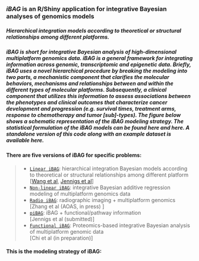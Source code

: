 ###  ***iBAG*** is an R/Shiny application for integrative Bayesian analyses of genomics models

##### Hierarchical integration models according to theoretical or structural relationships among different platforms.
##### iBAG is short for integrative Bayesian analysis of high-dimensional multiplatform genomics data. iBAG is a general framework for integrating information across genomic, transcriptomic and epigenetic data. Briefly, iBAG uses a novel hierarchical procedure by breaking the modeling into two parts, a mechanistic component that clarifies the molecular behaviors, mechanisms and relationships between and within the different types of molecular platforms. Subsequently, a clinical component that utilizes this information to assess associations between the phenotypes and clinical outcomes that characterize cancer development and progression (e.g. survival times, treatment arms, response to chemotherapy and tumor [sub]-types). The figure below shows a schematic representation of the iBAG modeling strategy. The statistical formulation of the iBAG models can be found here and here. A standalone version of this code along with an example dataset is available here.

#### There are five versions of iBAG for specific problems:
> + [`Linear iBAG`](https://github.com/umich-biostatistics): hierarchical integration Bayesian models according to theoretical or structural relationships among different platform  
[[Wang et al](https://www.ncbi.nlm.nih.gov/pubmed/?term=ibag+baladandayuthapani), 
     [Jennigs et al](https://www.ncbi.nlm.nih.gov/pubmed/24053265)]
> + [`Non-linear iBAG`](https://github.com/umich-biostatistics):  integrative Bayesian additive regression modeling of multiplatform genomics data
> + [`Radio iBAG`](https://github.com/umich-biostatistics):  radiographic imaging + multiplatform genomics  
[Zhang et al (AOAS, in press) ]
> + [`piBAG`](https://github.com/umich-biostatistics): iBAG + functional/pathway information  
[Jennigs et al (submitted)]
> + [`Functional iBAG`](https://github.com/umich-biostatistics): Proteomics-based integrative Bayesian analysis of multiplatform genomic data  
[Chi et al (in preparation)]


#### This is the modeling strategy of iBAG:
  
    
      
        
          
            












